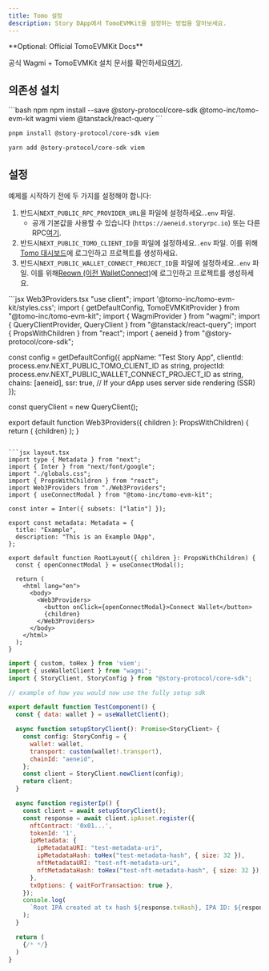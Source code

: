 ```yaml
---
title: Tomo 설정
description: Story DApp에서 TomoEVMKit을 설정하는 방법을 알아보세요.
---
```


<Note>
  **Optional: Official TomoEVMKit Docs**

  공식 Wagmi + TomoEVMKit 설치 문서를 확인하세요[여기](https://docs.tomo.inc/tomo-sdk/tomoevmkit/quick-start).
</Note>

## 의존성 설치

<CodeGroup>
  ```bash npm
  npm install --save @story-protocol/core-sdk @tomo-inc/tomo-evm-kit wagmi viem @tanstack/react-query
  ```

  ```bash pnpm
  pnpm install @story-protocol/core-sdk viem
  ```

  ```bash yarn
  yarn add @story-protocol/core-sdk viem
  ```
</CodeGroup>

## 설정

예제를 시작하기 전에 두 가지를 설정해야 합니다:

1. 반드시`NEXT_PUBLIC_RPC_PROVIDER_URL`을 파일에 설정하세요.`.env` 파일.
   * 공개 기본값을 사용할 수 있습니다 (`https://aeneid.storyrpc.io`) 또는 다른 RPC[여기](/network/network-info/aeneid#rpcs).
2. 반드시`NEXT_PUBLIC_TOMO_CLIENT_ID`을 파일에 설정하세요.`.env` 파일. 이를 위해[Tomo 대시보드](https://dashboard.tomo.inc/)에 로그인하고 프로젝트를 생성하세요.
3. 반드시`NEXT_PUBLIC_WALLET_CONNECT_PROJECT_ID`을 파일에 설정하세요.`.env` 파일. 이를 위해[Reown (이전 WalletConnect)](https://reown.com/)에 로그인하고 프로젝트를 생성하세요.

<CodeGroup>
  ```jsx Web3Providers.tsx
  "use client";
  import '@tomo-inc/tomo-evm-kit/styles.css';
  import { getDefaultConfig, TomoEVMKitProvider } from "@tomo-inc/tomo-evm-kit";
  import { WagmiProvider } from "wagmi";
  import { QueryClientProvider, QueryClient } from "@tanstack/react-query";
  import { PropsWithChildren } from "react";
  import { aeneid } from "@story-protocol/core-sdk";

  const config = getDefaultConfig({
    appName: "Test Story App",
    clientId: process.env.NEXT_PUBLIC_TOMO_CLIENT_ID as string,
    projectId: process.env.NEXT_PUBLIC_WALLET_CONNECT_PROJECT_ID as string,
    chains: [aeneid],
    ssr: true, // If your dApp uses server side rendering (SSR)
  });

  const queryClient = new QueryClient();

  export default function Web3Providers({ children }: PropsWithChildren) {
    return (
      <WagmiProvider config={config}>
        <QueryClientProvider client={queryClient}>
          <TomoEVMKitProvider>
            {children}
          </TomoEVMKitProvider>
        </QueryClientProvider>
      </WagmiProvider>
    );
  }
  ```

  ```jsx layout.tsx
  import type { Metadata } from "next";
  import { Inter } from "next/font/google";
  import "./globals.css";
  import { PropsWithChildren } from "react";
  import Web3Providers from "./Web3Providers";
  import { useConnectModal } from "@tomo-inc/tomo-evm-kit";

  const inter = Inter({ subsets: ["latin"] });

  export const metadata: Metadata = {
    title: "Example",
    description: "This is an Example DApp",
  };

  export default function RootLayout({ children }: PropsWithChildren) {
    const { openConnectModal } = useConnectModal();

    return (
      <html lang="en">
        <body>
          <Web3Providers>
            <button onClick={openConnectModal}>Connect Wallet</button>
            {children}
          </Web3Providers>
        </body>
      </html>
    );
  }
  ```

  ```jsx TestComponent.tsx
  import { custom, toHex } from 'viem';
  import { useWalletClient } from "wagmi";
  import { StoryClient, StoryConfig } from "@story-protocol/core-sdk";

  // example of how you would now use the fully setup sdk

  export default function TestComponent() {
    const { data: wallet } = useWalletClient();

    async function setupStoryClient(): Promise<StoryClient> {
      const config: StoryConfig = {
        wallet: wallet,
        transport: custom(wallet!.transport),
        chainId: "aeneid",
      };
      const client = StoryClient.newClient(config);
      return client;
    }

    async function registerIp() {
      const client = await setupStoryClient();
      const response = await client.ipAsset.register({
        nftContract: '0x01...',
        tokenId: '1',
        ipMetadata: {
          ipMetadataURI: "test-metadata-uri",
          ipMetadataHash: toHex("test-metadata-hash", { size: 32 }),
          nftMetadataURI: "test-nft-metadata-uri",
          nftMetadataHash: toHex("test-nft-metadata-hash", { size: 32 }),
        },
        txOptions: { waitForTransaction: true },
      });
      console.log(
        `Root IPA created at tx hash ${response.txHash}, IPA ID: ${response.ipId}`
      );
    }

    return (
      {/* */}
    )
  }
  ```
</CodeGroup>
